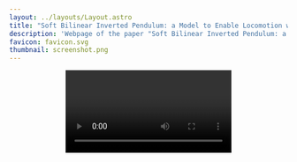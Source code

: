 ```yaml
---
layout: ../layouts/Layout.astro
title: "Soft Bilinear Inverted Pendulum: a Model to Enable Locomotion with Soft Contacts"
description: 'Webpage of the paper "Soft Bilinear Inverted Pendulum: a Model to Enable Locomotion with Soft Contacts" published in IEEE Transactions on Systems, Man, and Cybernetics: Systems.'
favicon: favicon.svg
thumbnail: screenshot.png
---
```








<Header
  title={frontmatter.title}
  authors={[
    {
      name: "Davide De Benedittis",
      url: "https://ddebenedittis.github.io/",
      institution: "University of Pisa",
      notes: ["*"],
    },
    {
      name: "Franco Angelini",
      institution: "University of Pisa",
    },
    {
      name: "Manolo Garabini",
      institution: "University of Pisa",
    },
  ]}
  conference="IEEE Transactions on Systems, Man, and Cybernetics: Systems"
  notes={[
    {
      symbol: "*",
      text: "Corresponding author",
    },
  ]}
  links={[
    {
      name: "Paper",
      url: "",
      icon: "fa-solid:file-pdf",
    },
    {
      name: "Code",
      url: "https://github.com/ddebenedittis/control_quadrupeds_soft_contacts",
      icon: "mdi:github",
    },
    {
      name: "arXiv",
      url: "",
      icon: "academicons:arxiv",
    },
    {
      name: "Cite",
      url: "/soft_bilinear_inverted_pendulum_astro/#cite"
    }
  ]}
  />

<Video source={soft_bilinear_inverted_pendulum} />

<HighlightedSection>

## Abstract

The robotics research community has developed several effective techniques for quadrupedal locomotion.
Most of these methods ease the modeling and control problem by assuming a rigid contact between the feet and the terrain.
However, in the case of compliant terrain or robots equipped with soft feet, this assumption no longer holds, as the contact point moves and the reaction forces experience a delay.
This paper presents a novel approach for quadrupedal locomotion in the presence of soft contacts.
The control architecture consists of two blocks: upstream, the Motion Planner (MP) computes a feasible trajectory using Model Predictive Control (MPC); downstream, the Tracking Controller (TC) employs Hierarchical Optimization (HO) to achieve motion tracking.
This choice allows the control architecture to employ a large time horizon without heavily compromising the model's accuracy.
For the first time, both blocks consider the contact compliance: in the MP, the classic Linear Inverted Pendulum model is extended by proposing the Soft Bilinear Inverted Pendulum (SBIP) model; conversely, the Tracking Controller (TC) is a Whole-Body Controller (WBC) that considers the full dynamics model, including the soft contacts.
Simulations with multiple quadrupedal robots demonstrate that the proposed approach enables traversing soft terrains with improved stability and efficiency.
Furthermore, the performance benefits of including the compliance in the MP and TC are evaluated.
Finally, experiments on the SOLO12 robot walking on soft terrain validate the proposed approach's effectiveness.

</HighlightedSection>

## Introduction

Legged robots are designed to traverse a wide variety of natural terrains, including soft ground conditions such as snow, mud, and sand.
However, the majority of existing control strategies do not account for the terrain compliance, leading to reduced efficiency and performance.

This work presents a control strategy for legged robots that considers the softness of the terrain.
It adopts a two-control-blocks architecture composed of a Motion Planner (MP) and a Tracking Controller (TC).
For the first time, both blocks consider the contact compliance.
The MP uses the novel Soft Bilinear Inverted Pendulum (SBIP) model to compute a feasible trajectory for the robot.
The TC employs considers the full robot dynamics and the soft contact model, and computes the optimal joint torques using Hierarchical Optimization (HO).
The proposed approach is validated through simulations and experiments on multiple quadrupedal robots.
Additionally, the proposed approach is compared with the state-of-the-art and the effects of including the compliance in the MP and/or TC are evaluated.

<Figure caption="Block diagram of the proposed control architecture.">
    <Image source={block_diag} altText="Block diagram of the proposed control architecture." />
</Figure>

## Results

### Key Performance Indicators

The heading and lateral Root Mean Square Error (RMSE) are
<LaTeX formula="\begin{aligned} h_\mathrm{RMSE} &= \sqrt{\frac{\sum_{i=1}^{N}(v_{\mathrm{h}, i} - v_{\mathrm{h}, i}^\mathrm{des})^2}{N}}, \\ l_\mathrm{RMSE} &= \sqrt{\frac{\sum_{i=1}^{N}(v_{\mathrm{l}, i} - v_{\mathrm{l}, i}^\mathrm{des})^2}{N}} \end{aligned}" />
where <LaTeX inline formula="v_{\mathrm{h}, i}" /> and <LaTeX inline formula="v_{\mathrm{h}, i}^\mathrm{des}" /> are respectively the measured and commanded base velocity in the heading direction at the <LaTeX inline formula="i" />th instant, and similarly for the lateral direction; while <LaTeX inline formula="N" /> is the total number of measurements.

The slippage along a trajectory is computed as the integral of the feet's horizontal movements while in contact with the terrain
<LaTeX formula="\mathrm{slip} = \sum_{f = 1}^{4} {\sum_{i = 1}^{N} {c_f |v_{f, i}| \Delta t}}" />
where <LaTeX inline formula="c_f" /> is equal to <LaTeX inline formula="1" /> if the <LaTeX inline formula="f" />th foot is in contact with the terrain, and <LaTeX inline formula="0" /> otherwise; the velocity of the <LaTeX inline formula="f" />th foot at the <LaTeX inline formula="i" />th instant is <LaTeX inline formula="v_{f, i}" />.

The Cost of Transport (CoT) is computed by assuming that most of the energy is lost due to thermal effects and not due to the mechanical work of the actuators. It is computed with
<LaTeX formula="\mathrm{CoT} = \frac{\sum_{i = 1}^{n} {\vec{v}_{\mathrm{hor}, i} \cdot \vec{v}_i^\mathrm{des} / |\vec{v}_i^\mathrm{des}}|} {\sum_{i = 1}^{n} {\vec{\tau}_i^2}}" />
where <LaTeX inline formula="\vec{v}_{\mathrm{hor}, i}" /> and <LaTeX inline formula="\vec{v}_i^\mathrm{des}" /> are respectively the horizontal velocity and horizontal reference velocity at the <LaTeX inline formula="i" />th instant.

### Simulations

#### Controller Behavior

<TwoColumns>
  <Figure slot="left" caption="ANYmal C robot traversing a soft terrain.">
    <Video source={anymal_c} />
  </Figure>
  <Figure slot="right" caption="SOLO12 robot traversing a soft terrain.">
    <Video source={solo12} />
  </Figure>
</TwoColumns>

#### Performance Comparison

<Figure caption="Key Performance Indicators comparison.">
    <Image source={kpis} altText="Key Performance Indicators comparison." />
</Figure>

#### Fall Performance Comparison

<TwoColumns>
  <Figure slot="left" caption="Classic control approach.">
    <Video source={fall} />
  </Figure>
  <Figure slot="right" caption="Proposed control approach.">
    <Video source={nofall} />
  </Figure>
</TwoColumns>

### Experiments

<TwoColumns>
  <Figure slot="left" caption="Proposed approach traversing a flat soft terrain.">
    <Video source={exp0} />
  </Figure>
  <Figure slot="right" caption="Proposed approach traversing an inclined soft terrain.">
    <Video source={exp10} />
  </Figure>
</TwoColumns>

## Solution Approach

### Full Dynamics Model

The full dynamics model of a legged robot is
<LaTeX formula="
    {M}({q})\dot{{v}} + {h}({q}, {v}) = {S}^T {\tau} + {J}^T_\mathrm{c}({q}) {f}_\mathrm{c}" />
where <LaTeX inline formula="{q}" /> is the generalized coordinates vector, <LaTeX inline formula="{v}" /> is the generalized velocity vector, <LaTeX inline formula="{M}({q})" /> is the mass matrix, <LaTeX inline formula="{h}({q}, {v})" /> is the vector of Coriolis and centrifugal forces, <LaTeX inline formula="{S}" /> is the selection matrix, <LaTeX inline formula="{\tau}" /> is the joint torques vector, <LaTeX inline formula="{J}_\mathrm{c}({q})" /> is the contact Jacobian matrix, and <LaTeX inline formula="{f}_\mathrm{c}" /> is the contact forces vector.

### Soft Bilinear Inverted Pendulum

The SBIP consists in a LIP that lies on a soft surface, modeled as a linear spring-damper system in the normal direction. The dynamic equations are
<LaTeX formula="
\begin{aligned}
    \ddot{x}_\mathrm{CoM} &= \frac{g + \ddot{z}_\mathrm{CoM}}{h_\mathrm{CoM}} (x_\mathrm{CoM} - 
    x_\mathrm{ZMP}) \\
    \ddot{y}_\mathrm{CoM} &= \frac{g + \ddot{z}_\mathrm{CoM}}{h_\mathrm{CoM}} (y_\mathrm{CoM} -
    y_\mathrm{ZMP}), \\
    \ddot{z}_\mathrm{CoM} &= - \ddot{\delta} = - g + \frac{1}{m} \left( k_\mathrm{p} \delta + k_\mathrm{d} \dot{\delta} \right),
\end{aligned}
" />
where <LaTeX inline formula="x_\mathrm{CoM}" />, <LaTeX inline formula="y_\mathrm{CoM}" />, and <LaTeX inline formula="z_\mathrm{CoM}" /> are the coordinates of the Center of Mass (CoM) of the robot base, <LaTeX inline formula="x_\mathrm{ZMP}" /> and <LaTeX inline formula="y_\mathrm{ZMP}" /> are the coordinates of the ZMP, <LaTeX inline formula="g" /> is the module of the gravity acceleration, <LaTeX inline formula="m" /> is the total mass of the robot, and <LaTeX inline formula="h_\mathrm{CoM}" /> is the height of the CoM relative to the terrain. Finally, terrain deformation in the SBIP contact point is <LaTeX inline formula="\delta" />, while <LaTeX inline formula="k_\mathrm{p}" /> and <LaTeX inline formula="k_\mathrm{d}" /> are the terrain stiffness and damping, respectively.

<Figure caption="Soft Bilinear Inverted Pendulum model.">
    <Image source={sbip} altText="Soft Bilinear Inverted Pendulum model." />
</Figure>

### Motion Planner

The Motion Planner uses Model Predictive Control (MPC) to compute a feasible trajectory for the robot.
It employs a simplified model (i.e. the SBIP) and optimized over a "large" time horizon.

The MPC computes the optimal ZMP positions along a sliding window.
The base trajectory is derived from the ZMP positions and the SBIP model dynamics.
The feet trajectories are computed using a simple heuristic that utilized the ZMP positions.

### Whole-Body Controller

The Whole-Body Controller (WBC) is a Tracking Controller that computes the optimal joint torques to achieve motion tracking.
It considers the full robot dynamics model over a "short" time horizon.

A legged robot mush satisfy a wide range of constraints with different importances and potentially conflicting with each other.
Hierarchical Optimization solves this problem by solving a set of conflicting tasks while respecting an assigned priority order.

The set of tasks and their priorities are

<table>
  <thead>
    <tr>
      <th style="width:20%">Priority</th>
      <th style="width:80%">Tasks</th>
    </tr>
  </thead>
  <tbody>
    <tr style="border-bottom: 1px solid #aaa;">
      <td>1</td>
      <td>Physical consistency</td>
    </tr>
    <tr>
      <td rowspan="3">2</td>
      <td>Actuation torque limits</td>
    </tr>
    <tr>
      <td>Contact friction cone limits</td>
    </tr>
    <tr style="border-bottom: 1px solid #aaa;">
      <td>Force modulation</td>
    </tr>
    <tr style="border-bottom: 1px solid #aaa;">
      <td>3</td>
      <td>Contact constraints</td>
    </tr>
    <tr>
      <td rowspan="3">4</td>
      <td>Base linear trajectory tracking</td>
    </tr>
    <tr>
      <td>Base angular trajectory tracking</td>
    </tr>
    <tr style="border-bottom: 1px solid #aaa;">
      <td>Swing feet trajectory tracking</td>
    </tr>
    <tr>
      <td rowspan="2">5</td>
      <td>Energy minimization</td>
    </tr>
    <tr>
      <td>Contact forces minimization</td>
    </tr>
  </tbody>
</table>

Each task is formulated as a set of linear equality and inequality constraints, as follows
<LaTeX formula="\left\lbrace \begin{aligned} A_p x - b_p &= s_{\mathrm{e}, p}, \\ C_p x - d_p &\leq s_{\mathrm{i}, p}. \end{aligned} \right." />
Here, <LaTeX inline formula="x = \begin{bmatrix} \dot{v}^T & f_c^T & \delta_d^T \end{bmatrix}^T" /> is the optimization vector, where <LaTeX inline formula="\dot{v}" /> is the generalized velocity vector, <LaTeX inline formula="f_c" /> are the contact forces, and <LaTeX inline formula="\delta_d" /> are the desired terrain deformations.
Conversely, <LaTeX inline formula="s_{\mathrm{e}, p}" /> and <LaTeX inline formula="s_{\mathrm{i}, p}" /> are the equality and inequality slack variables, respectively.

## Conclusion

This paper presented a novel approach for quadrupedal locomotion in the presence of soft contacts.
The proposed control architecture consists of two blocks: the Motion Planner (MP) and the Tracking Controller (TC).
The benefits of including the compliance in the MP and TC were evaluated through simulations and experiments on multiple quadrupedal robots.

<h2 id="cite">BibTeX citation</h2>

```bibtex
@article{DeBenedittis2024Soft,
  author = {De Benedittis, Davide and Angelini, Franco and Garabini, Manolo},
  title = {Soft Bilinear Inverted Pendulum: a Model to Enable Locomotion with Soft Contacts},
  journal = {IEEE Transactions on Systems, Man, and Cybernetics: Systems},
  year = {2024},
  publisher = {IEEE}
}
```